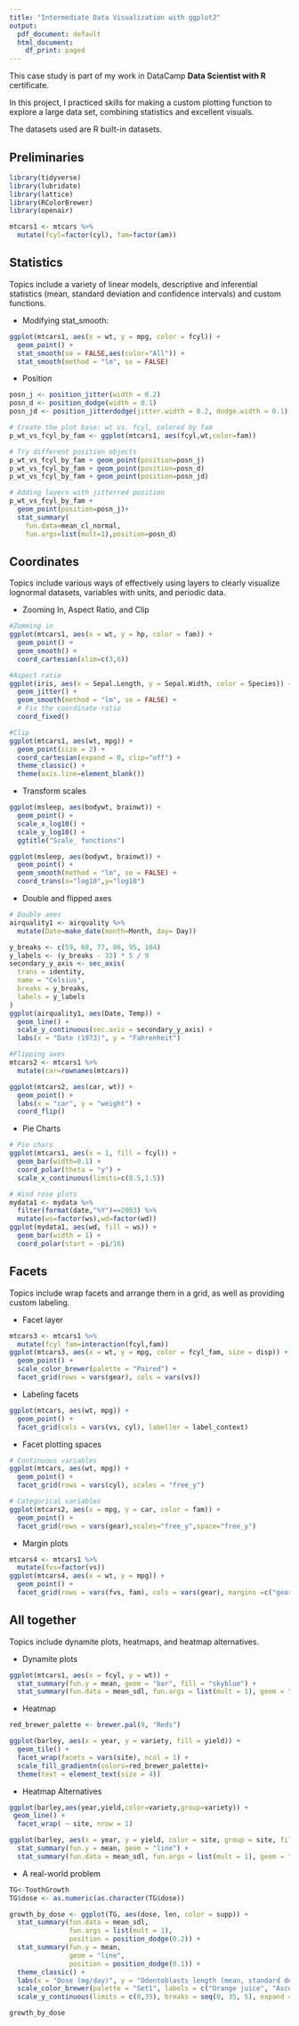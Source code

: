 ```yaml
---
title: "Intermediate Data Visualization with ggplot2"
output:
  pdf_document: default
  html_document:
    df_print: paged
---
```

This case study is part of my work in DataCamp **Data Scientist with R** certificate.

In this project, I practiced skills for making a custom plotting function to explore a large data set, combining statistics and excellent visuals.

The datasets used are R built-in datasets.

## Preliminaries

```r

library(tidyverse)
library(lubridate)
library(lattice)
library(RColorBrewer)
library(openair)

mtcars1 <- mtcars %>%
  mutate(fcyl=factor(cyl), fam=factor(am))
```

## Statistics
Topics include a variety of linear models, descriptive and inferential statistics (mean, standard deviation and confidence intervals) and custom functions.

- Modifying stat_smooth:
```r
ggplot(mtcars1, aes(x = wt, y = mpg, color = fcyl)) +
  geom_point() +
  stat_smooth(se = FALSE,aes(color="All")) +
  stat_smooth(method = "lm", se = FALSE)
```

- Position
```r
posn_j <- position_jitter(width = 0.2)
posn_d <- position_dodge(width = 0.1)
posn_jd <- position_jitterdodge(jitter.width = 0.2, dodge.width = 0.1)

# Create the plot base: wt vs. fcyl, colored by fam
p_wt_vs_fcyl_by_fam <- ggplot(mtcars1, aes(fcyl,wt,color=fam))

# Try different position objects
p_wt_vs_fcyl_by_fam + geom_point(position=posn_j)
p_wt_vs_fcyl_by_fam + geom_point(position=posn_d)
p_wt_vs_fcyl_by_fam + geom_point(position=posn_jd)

# Adding layers with jitterred position
p_wt_vs_fcyl_by_fam +
  geom_point(position=posn_j)+
  stat_summary(
    fun.data=mean_cl_normal,
    fun.args=list(mult=1),position=posn_d)
```

## Coordinates
Topics include various ways of effectively using layers to clearly visualize lognormal datasets, variables with units, and periodic data.

- Zooming In, Aspect Ratio, and Clip
```r
#Zomming in
ggplot(mtcars1, aes(x = wt, y = hp, color = fam)) +
  geom_point() +
  geom_smooth() +
  coord_cartesian(xlim=c(3,6))

#Aspect ratio
ggplot(iris, aes(x = Sepal.Length, y = Sepal.Width, color = Species)) +
  geom_jitter() +
  geom_smooth(method = "lm", se = FALSE) +
  # Fix the coordinate ratio
  coord_fixed()

#Clip
ggplot(mtcars1, aes(wt, mpg)) +
  geom_point(size = 2) +
  coord_cartesian(expand = 0, clip="off") +
  theme_classic() +
  theme(axis.line=element_blank())
```

- Transform scales
```r
ggplot(msleep, aes(bodywt, brainwt)) +
  geom_point() +
  scale_x_log10() +
  scale_y_log10() +
  ggtitle("Scale_ functions")

ggplot(msleep, aes(bodywt, brainwt)) +
  geom_point() +
  geom_smooth(method = "lm", se = FALSE) +
  coord_trans(x="log10",y="log10")
```
- Double and flipped axes
```r
# Double axes
airquality1 <- airquality %>%
  mutate(Date=make_date(month=Month, day= Day))

y_breaks <- c(59, 68, 77, 86, 95, 104)
y_labels <- (y_breaks - 32) * 5 / 9
secondary_y_axis <- sec_axis(
  trans = identity,
  name = "Celsius",
  breaks = y_breaks,
  labels = y_labels
)
ggplot(airquality1, aes(Date, Temp)) +
  geom_line() +
  scale_y_continuous(sec.axis = secondary_y_axis) +
  labs(x = "Date (1973)", y = "Fahrenheit")

#Flipping axes
mtcars2 <- mtcars1 %>%
  mutate(car=rownames(mtcars))

ggplot(mtcars2, aes(car, wt)) +
  geom_point() +
  labs(x = "car", y = "weight") +
  coord_flip()
```

- Pie Charts
```r
# Pie chars
ggplot(mtcars1, aes(x = 1, fill = fcyl)) +
  geom_bar(width=0.1) +
  coord_polar(theta = "y") +
  scale_x_continuous(limits=c(0.5,1.5))

# Wind rose plots
mydata1 <- mydata %>%
  filter(format(date,"%Y")==2003) %>%
  mutate(ws=factor(ws),wd=factor(wd))
ggplot(mydata1, aes(wd, fill = ws)) +
  geom_bar(width = 1) +
  coord_polar(start = -pi/16)
```


## Facets
Topics include wrap facets and arrange them in a grid, as well as providing custom labeling.

- Facet layer
```r
mtcars3 <- mtcars1 %>%
  mutate(fcyl_fam=interaction(fcyl,fam))
ggplot(mtcars3, aes(x = wt, y = mpg, color = fcyl_fam, size = disp)) +
  geom_point() +
  scale_color_brewer(palette = "Paired") +
  facet_grid(rows = vars(gear), cols = vars(vs))
```

- Labeling facets
```r
ggplot(mtcars, aes(wt, mpg)) +
  geom_point() +
  facet_grid(cols = vars(vs, cyl), labeller = label_context)
```

- Facet plotting spaces
```r
# Continuous variables
ggplot(mtcars, aes(wt, mpg)) +
  geom_point() + 
  facet_grid(rows = vars(cyl), scales = "free_y")

# Categorical variables
ggplot(mtcars2, aes(x = mpg, y = car, color = fam)) +
  geom_point() +
  facet_grid(rows = vars(gear),scales="free_y",space="free_y")
```

- Margin plots
```r
mtcars4 <- mtcars1 %>%
  mutate(fvs=factor(vs))
ggplot(mtcars4, aes(x = wt, y = mpg)) + 
  geom_point() +
  facet_grid(rows = vars(fvs, fam), cols = vars(gear), margins =c("gear","fvs"))
```


## All together
Topics include dynamite plots, heatmaps, and heatmap alternatives.

- Dynamite plots
```r
ggplot(mtcars1, aes(x = fcyl, y = wt)) +
  stat_summary(fun.y = mean, geom = "bar", fill = "skyblue") +
  stat_summary(fun.data = mean_sdl, fun.args = list(mult = 1), geom = "errorbar", width = 0.1)
```

- Heatmap
```r
red_brewer_palette <- brewer.pal(9, "Reds")

ggplot(barley, aes(x = year, y = variety, fill = yield)) +
  geom_tile() + 
  facet_wrap(facets = vars(site), ncol = 1) +
  scale_fill_gradientn(colors=red_brewer_palette)+
  theme(text = element_text(size = 4))
```

- Heatmap Alternatives
```r
ggplot(barley,aes(year,yield,color=variety,group=variety)) +
 geom_line() +
  facet_wrap( ~ site, nrow = 1)

ggplot(barley, aes(x = year, y = yield, color = site, group = site, fill = site)) +
  stat_summary(fun.y = mean, geom = "line") +
  stat_summary(fun.data = mean_sdl, fun.args = list(mult = 1), geom = "ribbon", alpha = 0.1, color = NA)
```

- A real-world problem
```r
TG<-ToothGrowth
TG$dose <- as.numeric(as.character(TG$dose))

growth_by_dose <- ggplot(TG, aes(dose, len, color = supp)) +
  stat_summary(fun.data = mean_sdl,
               fun.args = list(mult = 1),
               position = position_dodge(0.2)) +
  stat_summary(fun.y = mean,
               geom = "line",
               position = position_dodge(0.1)) +
  theme_classic() +
  labs(x = "Dose (mg/day)", y = "Odontoblasts length (mean, standard deviation)", color = "Supplement") +
  scale_color_brewer(palette = "Set1", labels = c("Orange juice", "Ascorbic acid")) +
  scale_y_continuous(limits = c(0,35), breaks = seq(0, 35, 5), expand = c(0,0))

growth_by_dose
```